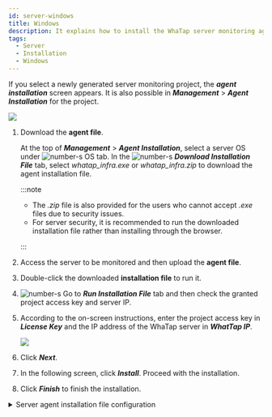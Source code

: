 ```yaml
---
id: server-windows
title: Windows
description: It explains how to install the WhaTap server monitoring agent in the Windows environment.
tags:
  - Server
  - Installation
  - Windows
---
```


If you select a newly generated server monitoring project, the **_agent installation_** screen appears. It is also possible in **_Management_** > **_Agent Installation_** for the project.

![](/img/server-install-windows.png)

1.  Download the **agent file**.

    At the top of **_Management_** > **_Agent Installation_**, select a server OS under ![number-s](/img/number-01.png) OS tab. In the ![number-s](/img/number-02.png) **_Download Installation File_** tab, select _whatap_infra.exe_ or _whatap_infra.zip_ to download the agent installation file.  

    :::note

    -   The _.zip_ file is also provided for the users who cannot accept _.exe_ files due to security issues.
    -   For server security, it is recommended to run the downloaded installation file rather than installing through the browser.

    :::

2.  Access the server to be monitored and then upload the **agent file**.

3.  Double-click the downloaded **installation file** to run it.  

4.  ![number-s](/img/number-03.png) Go to **_Run Installation File_** tab and then check the granted project access key and server IP.

5.  According to the on-screen instructions, enter the project access key in **_License Key_** and the IP address of the WhaTap server in **_WhatTap IP_**.

    ![](https://img.whatap.io/media/user_guide_server/management/1230.png)  

6.  Click **_Next_**.

7.  In the following screen, click **_Install_**. Proceed with the installation.

8.  Click **_Finish_** to finish the installation.

<details>
<summary>Server agent installation file configuration</summary>

{@include: ../../common-items/_sv-cpf.mdx}

{@include: ../../common-items/_sv-w-cpf.mdx}  

</details>
